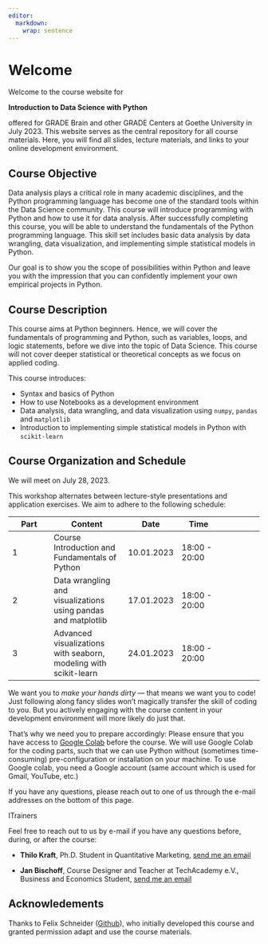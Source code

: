 ```yaml
---
editor: 
  markdown: 
    wrap: sentence
---
```


# Welcome {.unnumbered}

Welcome to the course website for

**Introduction to Data Science with Python**

offered for GRADE Brain and other GRADE Centers at Goethe University in July 2023.
This website serves as the central repository for all course materials.
Here, you will find all slides, lecture materials, and links to your online development environment.

## Course Objective

Data analysis plays a critical role in many academic disciplines, and the Python programming language has become one of the standard tools within the Data Science community.
This course will introduce programming with Python and how to use it for data analysis.
After successfully completing this course, you will be able to understand the fundamentals of the Python programming language.
This skill set includes basic data analysis by data wrangling, data visualization, and implementing simple statistical models in Python.

Our goal is to show you the scope of possibilities within Python and leave you with the impression that you can confidently implement your own empirical projects in Python.

## Course Description

This course aims at Python beginners.
Hence, we will cover the fundamentals of programming and Python, such as variables, loops, and logic statements, before we dive into the topic of Data Science.
This course will not cover deeper statistical or theoretical concepts as we focus on applied coding.

This course introduces:

-   Syntax and basics of Python
-   How to use Notebooks as a development environment
-   Data analysis, data wrangling, and data visualization using `numpy`, `pandas` and `matplotlib`
-   Introduction to implementing simple statistical models in Python with `scikit-learn`

## Course Organization and Schedule

We will meet on July 28, 2023. 

This workshop alternates between lecture-style presentations and application exercises.
We aim to adhere to the following schedule:

| Part | Content                                                          | Date       | Time                                                                                    
|-------------|-----------------------|-------------|-------------|-------------|
| 1    | Course Introduction and Fundamentals of Python                   | 10.01.2023 | 18:00 - 20:00  
| 2    | Data wrangling and visualizations using pandas and matplotlib    | 17.01.2023 | 18:00 - 20:00  
| 3    | Advanced visualizations with seaborn, modeling with scikit-learn | 24.01.2023 | 18:00 - 20:00 

We want you to *make your hands dirty* --- that means we want you to code!
Just following along fancy slides won't magically transfer the skill of coding to you.
But you actively engaging with the course content in your development environment will more likely do just that.

That's why we need you to prepare accordingly: Please ensure that you have access to [Google Colab](https://colab.research.google.com/) before the course.
We will use Google Colab for the coding parts, such that we can use Python without (sometimes time-consuming) pre-configuration or installation on your machine.
To use Google colab, you need a Google account (same account which is used for Gmail, YouTube, etc.)

If you have any questions, please reach out to one of us through the e-mail addresses on the bottom of this page.

ITrainers

<!-- Include a short biography for all teachers and include their email and personal websites -->

Feel free to reach out to us by e-mail if you have any questions before, during, or after the course:

-   **Thilo Kraft**, Ph.D.
    Student in Quantitative Marketing, [send me an email](mailto:kraft.thilo.g@gmail.com)

-   **Jan Bischoff**, Course Designer and Teacher at TechAcademy e.V., Business and Economics Student, [send me an email](mailto:jan.bischoff@tech-academy.io)

<!-- ## License {.unnumbered} -->

<!-- <!-- Describe the course license here. More information on licenses: https://opensource.org/licenses -->

<!-- <a rel="license" href="https://creativecommons.org/licenses/by-sa/4.0/"><img src="https://licensebuttons.net/l/by-sa/4.0/88x31.png" alt="Creative Commons License" style="border-width:0"/></a><br />This online work is licensed under a <a rel="license" href="https://creativecommons.org/licenses/by-sa/4.0/">Creative Commons Attribution-ShareAlike 4.0 International</a>. -->

<!-- Visit [here](https://github.com/rstudio-education/datascience-box/blob/master/LICENSE.md) for more information about the license. -->

## Acknowledements {.unnumbered}

<!-- Include any acknowledgements for the course here, especially if you relied on some materials -->

Thanks to Felix Schneider ([Github](https://github.com/flxmschneider)), who initially developed this course and granted permission adapt and use the course materials.
